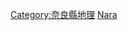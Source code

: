{{日本行政區劃分類導航|河川}}
{{Commonscat|Rivers of Nara prefecture}}

[[Category:奈良縣地理|Category:奈良縣地理]]
[[Category:日本各都道府縣河流|Nara]]